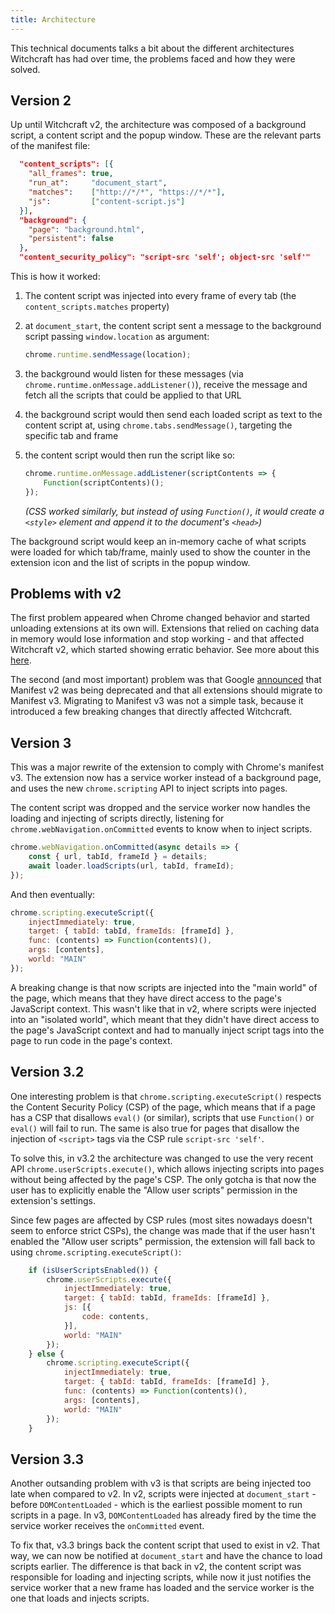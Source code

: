 ```yaml
---
title: Architecture
---
```


This technical documents talks a bit about the different architectures Witchcraft has had over time, the problems faced and how they were solved.

## Version 2

Up until Witchcraft v2, the architecture was composed of a background script, a content script and the popup window. These are the relevant parts of the manifest file:

```json title="manifest.json (excerpt)"
  "content_scripts": [{
    "all_frames": true,
    "run_at":     "document_start",
    "matches":    ["http://*/*", "https://*/*"],
    "js":         ["content-script.js"]
  }],
  "background": {
    "page": "background.html",
    "persistent": false
  },
  "content_security_policy": "script-src 'self'; object-src 'self'"
```

This is how it worked:

1. The content script was injected into every frame of every tab (the `content_scripts.matches` property)

2. at `document_start`, the content script sent a message to the background script passing `window.location` as argument:

    ```js title="content-script.js (excerpt)"
    chrome.runtime.sendMessage(location);
    ```

3. the background would listen for these messages (via `chrome.runtime.onMessage.addListener()`), receive the message and fetch all the scripts that could be applied to that URL

4. the background script would then send each loaded script as text to the content script at, using `chrome.tabs.sendMessage()`, targeting the specific tab and frame

5. the content script would then run the script like so:

    ```js title="content-script.js (excerpt, simplified version)"
    chrome.runtime.onMessage.addListener(scriptContents => {
        Function(scriptContents)();
    });
    ```

    *(CSS worked similarly, but instead of using `Function()`, it would create a `<style>` element and append it to the document's `<head>`)*

The background script would keep an in-memory cache of what scripts were loaded for which tab/frame, mainly used to show the counter in the extension icon and the list of scripts in the popup window.

## Problems with v2

The first problem appeared when Chrome changed behavior and started unloading extensions at its own will. Extensions that relied on caching data in memory would lose information and stop working - and that affected Witchcraft v2, which started showing erratic behavior. See more about this [here](https://developer.chrome.com/docs/extensions/develop/migrate/to-service-workers?utm_source=chatgpt.com#persist-states).

The second (and most important) problem was that Google [announced](https://developer.chrome.com/docs/extensions/develop/migrate/mv2-deprecation-timeline) that Manifest v2 was being deprecated and that all extensions should migrate to Manifest v3. Migrating to Manifest v3 was not a simple task, because it introduced a few breaking changes that directly affected Witchcraft.

## Version 3

This was a major rewrite of the extension to comply with Chrome's manifest v3. The extension now has a service worker instead of a background page, and uses the new `chrome.scripting` API to inject scripts into pages.

The content script was dropped and the service worker now handles the loading and injecting of scripts directly, listening for `chrome.webNavigation.onCommitted` events to know when to inject scripts.

```js title="background.js (excerpt, simplified)"
chrome.webNavigation.onCommitted(async details => {
    const { url, tabId, frameId } = details;
    await loader.loadScripts(url, tabId, frameId);
});
```

And then eventually:

```js title="inject-js.js (excerpt, simplified)"
chrome.scripting.executeScript({
    injectImmediately: true,
    target: { tabId: tabId, frameIds: [frameId] },
    func: (contents) => Function(contents)(),
    args: [contents],
    world: "MAIN"
});
```

A breaking change is that now scripts are injected into the "main world" of the page, which means that they have direct access to the page's JavaScript context. This wasn't like that in v2, where scripts were injected into an "isolated world", which meant that they didn't have direct access to the page's JavaScript context and had to manually inject script tags into the page to run code in the page's context.

## Version 3.2

One interesting problem is that `chrome.scripting.executeScript()` respects the Content Security Policy (CSP) of the page, which means that if a page has a CSP that disallows `eval()` (or similar), scripts that use `Function()` or `eval()` will fail to run. The same is also true for pages that disallow the injection of `<script>` tags via the CSP rule `script-src 'self'`.

To solve this, in v3.2 the architecture was changed to use the very recent API `chrome.userScripts.execute()`, which allows injecting scripts into pages without being affected by the page's CSP. The only gotcha is that now the user has to explicitly enable the "Allow user scripts" permission in the extension's settings.

Since few pages are affected by CSP rules (most sites nowadays doesn't seem to enforce strict CSPs), the change was made that if the user hasn't enabled the "Allow user scripts" permission, the extension will fall back to using `chrome.scripting.executeScript()`:

```js title="inject-js.js (excerpt, simplified)"
    if (isUserScriptsEnabled()) {
        chrome.userScripts.execute({
            injectImmediately: true,
            target: { tabId: tabId, frameIds: [frameId] },
            js: [{
                code: contents,
            }],
            world: "MAIN"
        });
    } else {
        chrome.scripting.executeScript({
            injectImmediately: true,
            target: { tabId: tabId, frameIds: [frameId] },
            func: (contents) => Function(contents)(),
            args: [contents],
            world: "MAIN"
        });
    }
```

## Version 3.3

Another outsanding problem with v3 is that scripts are being injected too late when compared to v2. In v2, scripts were injected at `document_start` - before `DOMContentLoaded` - which is the earliest possible moment to run scripts in a page. In v3, `DOMContentLoaded` has already fired by the time the service worker receives the `onCommitted` event.

To fix that, v3.3 brings back the content script that used to exist in v2. That way, we can now be notified at `document_start` and have the chance to load scripts earlier. The difference is that back in v2, the content script was responsible for loading and injecting scripts, while now it just notifies the service worker that a new frame has loaded and the service worker is the one that loads and injects scripts.
